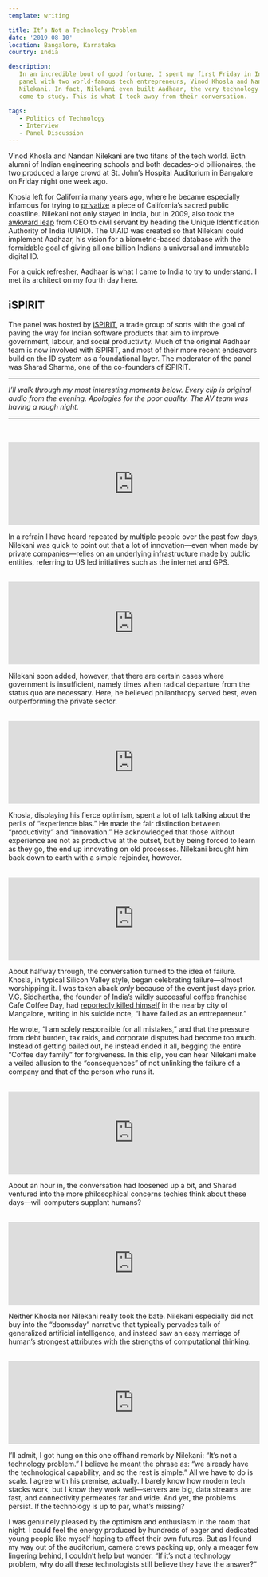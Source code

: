 ```yaml
---
template: writing

title: It’s Not a Technology Problem
date: '2019-08-10'
location: Bangalore, Karnataka
country: India

description:
   In an incredible bout of good fortune, I spent my first Friday in India at a
   panel with two world-famous tech entrepreneurs, Vinod Khosla and Nandan
   Nilekani. In fact, Nilekani even built Aadhaar, the very technology I have
   come to study. This is what I took away from their conversation.

tags:
   - Politics of Technology
   - Interview
   - Panel Discussion
---
```


Vinod Khosla and Nandan Nilekani are two titans of the tech world. Both alumni
of Indian engineering schools and both decades-old billionaires, the two
produced a large crowd at St. John’s Hospital Auditorium in Bangalore on Friday
night one week ago.

Khosla left for California many years ago, where he became especially infamous
for trying to
[privatize](https://www.nytimes.com/2018/08/30/technology/vinod-khosla-beach.html)
a piece of California’s sacred public coastline. Nilekani not only stayed in
India, but in 2009, also took the
[awkward leap](https://www.newyorker.com/magazine/2011/10/03/the-i-d-man) from
CEO to civil servant by heading the Unique Identification Authority of India
(UIAID). The UIAID was created so that Nilekani could implement Aadhaar, his
vision for a biometric-based database with the formidable goal of giving all one
billion Indians a universal and immutable digital ID.

For a quick refresher, Aadhaar is what I came to India to try to understand. I
met its architect on my fourth day here.

## iSPIRIT

The panel was hosted by [iSPIRIT](http://ispirt.in/), a trade group of sorts
with the goal of paving the way for Indian software products that aim to improve
government, labour, and social productivity. Much of the original Aadhaar team
is now involved with iSPIRIT, and most of their more recent endeavors build on
the ID system as a foundational layer. The moderator of the panel was Sharad
Sharma, one of the co-founders of iSPIRIT.

---

_I’ll walk through my most interesting moments below. Every clip is original
audio from the evening. Apologies for the poor quality. The AV team was having a
rough night._

---

<br />

<br />

<iframe
	width='100%'
	height='166'
	scrolling='no'
	frameborder='no'
	allow='autoplay'
	src='https://w.soundcloud.com/player/?url=https%3A//api.soundcloud.com/tracks/663415382&color=%23383637&auto_play=false&hide_related=false&show_comments=true&show_user=true&show_reposts=false&show_teaser=true'></iframe>

In a refrain I have heard repeated by multiple people over the past few days,
Nilekani was quick to point out that a lot of innovation—even when made by
private companies—relies on an underlying infrastructure made by public
entities, referring to US led initiatives such as the internet and GPS.

<br />

<iframe
	width='100%'
	height='166'
	scrolling='no'
	frameborder='no'
	allow='autoplay'
	src='https://w.soundcloud.com/player/?url=https%3A//api.soundcloud.com/tracks/663415343&color=%23383637&auto_play=false&hide_related=false&show_comments=true&show_user=true&show_reposts=false&show_teaser=true'></iframe>

Nilekani soon added, however, that there are certain cases where government is
insufficient, namely times when radical departure from the status quo are
necessary. Here, he believed philanthropy served best, even outperforming the
private sector.

<br />

<iframe
	width='100%'
	height='166'
	scrolling='no'
	frameborder='no'
	allow='autoplay'
	src='https://w.soundcloud.com/player/?url=https%3A//api.soundcloud.com/tracks/663415319&color=%23383637&auto_play=false&hide_related=false&show_comments=true&show_user=true&show_reposts=false&show_teaser=true'></iframe>

Khosla, displaying his fierce optimism, spent a lot of talk talking about the
perils of “experience bias.” He made the fair distinction between “productivity”
and “innovation.” He acknowledged that those without experience are not as
productive at the outset, but by being forced to learn as they go, the end up
innovating on old processes. Nilekani brought him back down to earth with a
simple rejoinder, however.

<br />

<iframe
	width='100%'
	height='166'
	scrolling='no'
	frameborder='no'
	allow='autoplay'
	src='https://w.soundcloud.com/player/?url=https%3A//api.soundcloud.com/tracks/663415283&color=%23383637&auto_play=false&hide_related=false&show_comments=true&show_user=true&show_reposts=false&show_teaser=true'></iframe>

About halfway through, the conversation turned to the idea of failure. Khosla,
in typical Silicon Valley style, began celebrating failure—almost worshipping
it. I was taken aback _only_ because of the event just days prior. V.G.
Siddhartha, the founder of India’s wildly successful coffee franchise Cafe
Coffee Day, had
[reportedly killed himself](https://edition.cnn.com/2019/07/31/business/ccd-founder-body-found-siddhartha/index.html)
in the nearby city of Mangalore, writing in his suicide note, “I have failed as
an entrepreneur.”

He wrote, “I am solely responsible for all mistakes,” and that the pressure from
debt burden, tax raids, and corporate disputes had become too much. Instead of
getting bailed out, he instead ended it all, begging the entire “Coffee day
family” for forgiveness. In this clip, you can hear Nilekani make a veiled
allusion to the “consequences” of not unlinking the failure of a company and
that of the person who runs it.

<br />

<iframe
	width='100%'
	height='166'
	scrolling='no'
	frameborder='no'
	allow='autoplay'
	src='https://w.soundcloud.com/player/?url=https%3A//api.soundcloud.com/tracks/663415205&color=%23383637&auto_play=false&hide_related=false&show_comments=true&show_user=true&show_reposts=false&show_teaser=true'></iframe>

About an hour in, the conversation had loosened up a bit, and Sharad ventured
into the more philosophical concerns techies think about these days—will
computers supplant humans?

<br />

<iframe
	width='100%'
	height='166'
	scrolling='no'
	frameborder='no'
	allow='autoplay'
	src='https://w.soundcloud.com/player/?url=https%3A//api.soundcloud.com/tracks/663415178&color=%23383637&auto_play=false&hide_related=false&show_comments=true&show_user=true&show_reposts=false&show_teaser=true'></iframe>

Neither Khosla nor Nilekani really took the bate. Nilekani especially did not
buy into the “doomsday” narrative that typically pervades talk of generalized
artificial intelligence, and instead saw an easy marriage of human’s strongest
attributes with the strengths of computational thinking.

<br />

<iframe
	width='100%'
	height='166'
	scrolling='no'
	frameborder='no'
	allow='autoplay'
	src='https://w.soundcloud.com/player/?url=https%3A//api.soundcloud.com/tracks/663415361&color=%23383637&auto_play=false&hide_related=false&show_comments=true&show_user=true&show_reposts=false&show_teaser=true'></iframe>

I’ll admit, I got hung on this one offhand remark by Nilekani: “It’s not a
technology problem.” I believe he meant the phrase as: “we already have the
technological capability, and so the rest is simple.” All we have to do is
scale. I agree with his premise, actually. I barely know how modern tech stacks
work, but I know they work well—servers are big, data streams are fast, and
connectivity permeates far and wide. And yet, the problems persist. If the
technology is up to par, what’s missing?

I was genuinely pleased by the optimism and enthusiasm in the room that night. I
could feel the energy produced by hundreds of eager and dedicated young people
like myself hoping to affect their own futures. But as I found my way out of the
auditorium, camera crews packing up, only a meager few lingering behind, I
couldn’t help but wonder. “If it’s not a technology problem, why do all these
technologists still believe they have the answer?“
